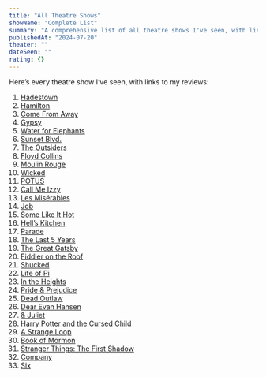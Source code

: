 ```yaml
---
title: "All Theatre Shows"
showName: "Complete List"
summary: "A comprehensive list of all theatre shows I've seen, with links to individual reviews."
publishedAt: "2024-07-20"
theater: ""
dateSeen: ""
rating: {}
---
```


Here’s every theatre show I’ve seen, with links to my reviews:

1. [Hadestown](/for-fun/theatre/hadestown)
2. [Hamilton](/for-fun/theatre/hamilton)
3. [Come From Away](/for-fun/theatre/come-from-away)
4. [Gypsy](/for-fun/theatre/gypsy)
5. [Water for Elephants](/for-fun/theatre/water-for-elephants)
6. [Sunset Blvd.](/for-fun/theatre/sunset-blvd)
7. [The Outsiders](/for-fun/theatre/the-outsiders)
8. [Floyd Collins](/for-fun/theatre/floyd-collins)
9. [Moulin Rouge](/for-fun/theatre/moulin-rouge)
10. [Wicked](/for-fun/theatre/wicked)
11. [POTUS](/for-fun/theatre/potus)
12. [Call Me Izzy](/for-fun/theatre/call-me-izzy)
13. [Les Misérables](/for-fun/theatre/les-miserables)
14. [Job](/for-fun/theatre/job)
15. [Some Like It Hot](/for-fun/theatre/some-like-it-hot)
16. [Hell’s Kitchen](/for-fun/theatre/hells-kitchen)
17. [Parade](/for-fun/theatre/parade)
18. [The Last 5 Years](/for-fun/theatre/the-last-5-years)
19. [The Great Gatsby](/for-fun/theatre/the-great-gatsby)
20. [Fiddler on the Roof](/for-fun/theatre/fiddler-on-the-roof)
21. [Shucked](/for-fun/theatre/shucked)
22. [Life of Pi](/for-fun/theatre/life-of-pi)
23. [In the Heights](/for-fun/theatre/in-the-heights)
24. [Pride & Prejudice](/for-fun/theatre/pride-prejudice)
25. [Dead Outlaw](/for-fun/theatre/dead-outlaw)
26. [Dear Evan Hansen](/for-fun/theatre/dear-evan-hansen)
27. [& Juliet](/for-fun/theatre/and-juliet)
28. [Harry Potter and the Cursed Child](/for-fun/theatre/harry-potter-cursed-child)
29. [A Strange Loop](/for-fun/theatre/a-strange-loop)
30. [Book of Mormon](/for-fun/theatre/book-of-mormon)
31. [Stranger Things: The First Shadow](/for-fun/theatre/stranger-things-first-shadow)
32. [Company](/for-fun/theatre/company)
33. [Six](/for-fun/theatre/six)
